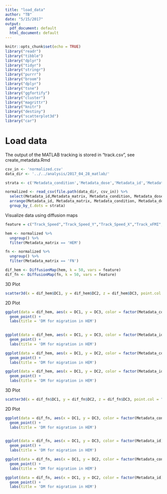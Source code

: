 ```yaml
---
title: "load_data"
author: "TB"
date: "5/15/2017"
output:
  pdf_document: default
  html_document: default
---
```


```r
knitr::opts_chunk$set(echo = TRUE)
library("readr")
library("tibble")
library("dplyr")
library("tidyr")
library("stringr")
library("purrr")
library("broom")
library("dplyr")
library("tsne")
library("ggfortify")
library("cluster")
library("magrittr")
library("knitr")
library("destiny")
library("scatterplot3d")
library("car")
```


# Load data 
The output of the MATLAB tracking is stored in "track.csv", see create_metadata.Rmd
```r
csv_in <- 'normalized.csv'
data_dir <- '../../analysis/2017_04_28_matlab/'

strata <- c('Metadata_condition','Metadata_dose','Metadata_id','Metadata_date','Metadata_matrix')

normalized <- read_csv(file.path(data_dir, csv_in)) %>%
  select(Metadata_id,Metadata_matrix, Metadata_condition, Metadata_dose, everything() ) %>%
  arrange(Metadata_id, Metadata_matrix, Metadata_condition, Metadata_dose) %>%
  group_by_(.dots = strata) 
```


Visualize data using diffusion maps
```r

feature = c("Track_Speed","Track_Speed_Y","Track_Speed_X","Track_xFMI","Track_yFMI","Track_Directionality","Track_Distance_Traveled","Track_CI","Track_Angle")

hem <- normalized %>% 
  ungroup() %>% 
  filter(Metadata_matrix == 'HEM')

fn <- normalized %>% 
  ungroup() %>% 
  filter(Metadata_matrix == 'FN')

dif_hem <- DiffusionMap(hem, k = 50, vars = feature)
dif_fn <- DiffusionMap(fn, k = 50, vars = feature)

```

3D Plot
```r
scatter3d(x = dif_hem$DC1, y = dif_hem$DC2, z = dif_hem$DC3, point.col = "blue", surface=FALSE, grid = FALSE, groups = factor( dif_hem$Metadata_condition ))
```

2D Plot
```r
ggplot(data = dif_hem, aes(x = DC1, y = DC3, color = factor(Metadata_condition))) +
  geom_point() + 
  labs(title = 'DM for migration in HEM')
  

ggplot(data = dif_hem, aes(x = DC1, y = DC3, color = factor(Metadata_id))) +
  geom_point() + 
  labs(title = 'DM for migration in HEM')

ggplot(data = dif_hem, aes(x = DC1, y = DC2, color = factor(Metadata_condition))) +
  geom_point() + 
  labs(title = 'DM for migration in HEM')

ggplot(data = dif_hem, aes(x = DC1, y = DC2, color = factor(Metadata_id))) +
  geom_point() + 
  labs(title = 'DM for migration in HEM')


```

3D Plot
```r
scatter3d(x = dif_fn$DC1, y = dif_fn$DC2, z = dif_fn$DC3, point.col = "blue", surface=FALSE, grid = FALSE, groups = factor( dif_fn$Metadata_condition ))
```


2D Plot
```r
ggplot(data = dif_fn, aes(x = DC1, y = DC3, color = factor(Metadata_condition))) +
  geom_point() + 
  labs(title = 'DM for migration in HEM')
  

ggplot(data = dif_fn, aes(x = DC1, y = DC3, color = factor(Metadata_id))) +
  geom_point() + 
  labs(title = 'DM for migration in HEM')

ggplot(data = dif_fn, aes(x = DC1, y = DC2, color = factor(Metadata_condition))) +
  geom_point() + 
  labs(title = 'DM for migration in HEM')

ggplot(data = dif_fn, aes(x = DC1, y = DC2, color = factor(Metadata_id))) +
  geom_point() + 
  labs(title = 'DM for migration in HEM')


```
